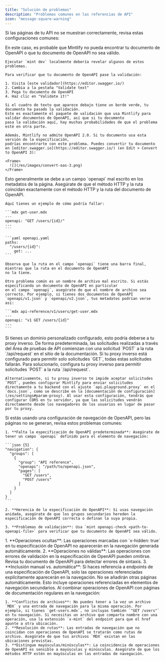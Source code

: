 ```yaml
---
title: "Solución de problemas"
description: "Problemas comunes en las referencias de API"
icon: "message-square-warning"
---
```


Si las páginas de tu API no se muestran correctamente, revisa estas configuraciones comunes:

<AccordionGroup>
  <Accordion title="Todas mis páginas de OpenAPI están completamente en blanco">
    En este caso, es probable que Mintlify no pueda encontrar tu documento de OpenAPI
    o que tu documento de OpenAPI no sea válido.

    Ejecutar `mint dev` localmente debería revelar algunos de estos problemas.

    Para verificar que tu documento de OpenAPI pase la validación:

    1. Visita [este validador](https://editor.swagger.io/)
    2. Cambia a la pestaña "Validate text"
    3. Pega tu documento de OpenAPI
    4. Haz clic en "Validate it!"

    Si el cuadro de texto que aparece debajo tiene un borde verde, tu documento ha pasado la validación.
    Este es exactamente el paquete de validación que usa Mintlify para validar documentos de OpenAPI, así que si tu documento
    pasa la validación aquí, hay muchas probabilidades de que el problema esté en otra parte.

    Además, Mintlify no admite OpenAPI 2.0. Si tu documento usa esta versión de la especificación,
    podrías encontrarte con este problema. Puedes convertir tu documento en [editor.swagger.io](https://editor.swagger.io/) (en Edit > Convert to OpenAPI 3):

    <Frame>
      ![](/es/images/convert-oas-3.png)
    </Frame>
  </Accordion>

  <Accordion title="Una de mis páginas de OpenAPI está completamente en blanco">
    Esto generalmente se debe a un campo `openapi` mal escrito en los metadatos de la página. Asegúrate de que
    el método HTTP y la ruta coincidan exactamente con el método HTTP y la ruta del documento de OpenAPI.

    Aquí tienes un ejemplo de cómo podría fallar:

    ```mdx get-user.mdx
    ---
    openapi: "GET /users/{id}/"
    ---
    ```

    ```yaml openapi.yaml
    paths:
      "/users/{id}":
        get: ...
    ```

    Observa que la ruta en el campo `openapi` tiene una barra final, mientras que la ruta en el documento de OpenAPI
    no la tiene.

    Otro problema común es un nombre de archivo mal escrito. Si estás especificando un documento de OpenAPI en particular
    en el campo `openapi`, asegúrate de que el nombre de archivo sea correcto. Por ejemplo, si tienes dos documentos de OpenAPI
    `openapi/v1.json` y `openapi/v2.json`, tus metadatos podrían verse así:

    ```mdx api-reference/v1/users/get-user.mdx
    ---
    openapi: "v1 GET /users/{id}"
    ---
    ```
  </Accordion>

  <Accordion title="Las solicitudes desde el Área de pruebas de API no funcionan">
    Si tienes un dominio personalizado configurado, esto podría deberse a tu proxy inverso. De forma
    predeterminada, las solicitudes realizadas a través del Área de pruebas de API comienzan con una solicitud `POST` a la ruta
    `/api/request` en el sitio de la documentación. Si tu proxy inverso está configurado para permitir solo solicitudes `GET`,
    todas estas solicitudes fallarán. Para solucionarlo, configura tu proxy inverso para
    permitir solicitudes `POST` a la ruta `/api/request`.

    Alternativamente, si tu proxy inverso te impide aceptar solicitudes `POST`, puedes configurar Mintlify para enviar solicitudes directamente a tu backend con el ajuste `api.playground.proxy` en el `docs.json`, como se describe en la [documentación de configuración](/es/settings#param-proxy). Al usar esta configuración, tendrás que configurar CORS en tu servidor, ya que las solicitudes vendrán directamente desde los navegadores de los usuarios en lugar de pasar por tu proxy.
  </Accordion>

  <Accordion title="Las entradas de navegación de OpenAPI no están generando páginas">
    Si estás usando una configuración de navegación de OpenAPI, pero las páginas no se generan, revisa estos problemas comunes:

    1. **Falta la especificación de OpenAPI predeterminada**: Asegúrate de tener un campo `openapi` definido para el elemento de navegación:

    ```json {5}
    "navigation": {
      "groups": [
        {
          "group": "API reference",
          "openapi": "/path/to/openapi.json",
          "pages": [
            "GET /users",
            "POST /users"
          ]
        }
      ]
    }
    ```

    2. **Herencia de la especificación de OpenAPI**: Si usas navegación anidada, asegúrate de que los grupos secundarios hereden la especificación de OpenAPI correcta o definan la suya propia.

    3. **Problemas de validación**: Usa `mint openapi-check <path-to-openapi-file>` para verificar que tu documento de OpenAPI sea válido.
  </Accordion>

  <Accordion title="Algunas operaciones de OpenAPI aparecen en la navegación, pero otras no">
    1. **Operaciones ocultas**: Las operaciones marcadas con `x-hidden: true` en tu especificación de OpenAPI no aparecerán en la navegación generada automáticamente.
    2. **Operaciones no válidas**: Las operaciones con errores de validación en la especificación de OpenAPI pueden omitirse. Revisa tu documento de OpenAPI para detectar errores de sintaxis.
    3. **Inclusión manual vs. automática**: Si haces referencia a endpoints de una especificación de OpenAPI, solo las operaciones referenciadas explícitamente aparecerán en la navegación. No se añadirán otras páginas automáticamente. Esto incluye operaciones referenciadas en elementos de navegación secundarios.
  </Accordion>

  <Accordion title="La navegación mixta (páginas de OpenAPI y MDX) no funciona correctamente">
    Al combinar operaciones de OpenAPI con páginas de documentación regulares en la navegación:

    1. **Conflictos de archivos**: No puedes tener a la vez un archivo `MDX` y una entrada de navegación para la misma operación. Por ejemplo, si tienes `get-users.mdx`, no incluyas también `"GET /users"` en tu navegación. Si necesitas un archivo que comparta nombre con una operación, usa la extensión `x-mint` del endpoint para que el href apunte a otra ubicación.
    2. **Resolución de rutas**: Las entradas de navegación que no coincidan con operaciones de OpenAPI se tratarán como rutas de archivo. Asegúrate de que tus archivos `MDX` existan en las ubicaciones previstas.
    3. **Distingue mayúsculas/minúsculas**: La coincidencia de operaciones de OpenAPI es sensible a mayúsculas y minúsculas. Asegúrate de que los métodos HTTP estén en mayúsculas en las entradas de navegación.
  </Accordion>
</AccordionGroup>
